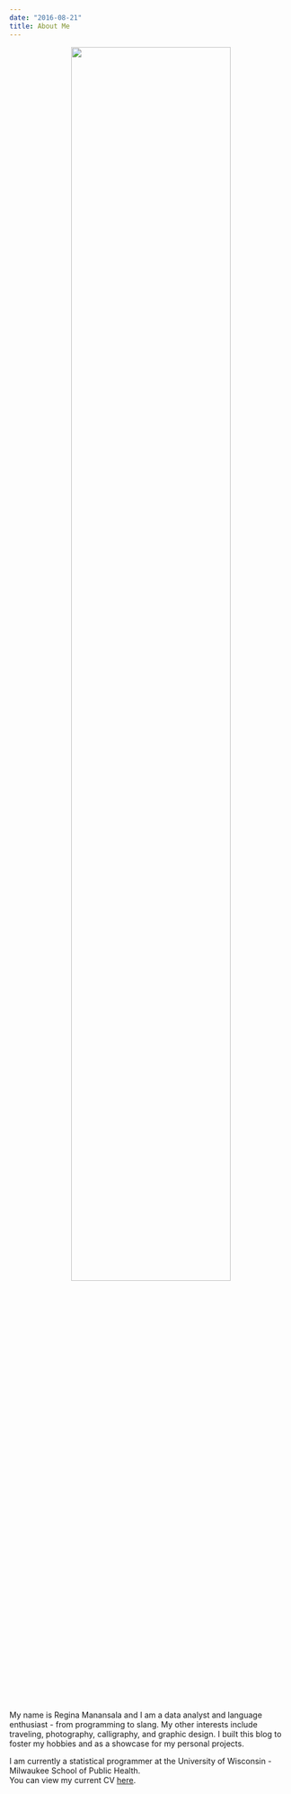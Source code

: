```yaml
---
date: "2016-08-21"
title: About Me
---
```


<center>
![](/img/about.png){ width=75% }
</center>
<br>
My name is Regina Manansala and I am a data analyst and language enthusiast - from programming to slang. My other interests include traveling, photography, calligraphy, and graphic design. I built this blog to foster my hobbies and as a showcase for my personal projects. 

I am currently a statistical programmer at the University of Wisconsin - Milwaukee School of Public Health.<br>
You can view my current CV <a href="https://drive.google.com/file/d/1w3XXti-X8Z3BdCFBvN8ILGRiGb5_Iyhx/view?usp=sharing">here</a>.